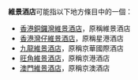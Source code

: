 '''維景酒店'''可能指以下地方條目中的一個：
* [[香港銅鑼灣維景酒店|香港銅鑼灣維景酒店]]，原稱維景酒店
* [[香港灣仔維景酒店|香港灣仔維景酒店]]，原稱星港酒店
* [[九龍維景酒店|九龍維景酒店]]，原稱京華國際酒店
* [[旺角維景酒店|旺角維景酒店]]，原稱京港酒店
* [[澳門維景酒店|澳門維景酒店]]，原稱京澳酒店
{{disambig|Cat=四字建築物消歧義}}